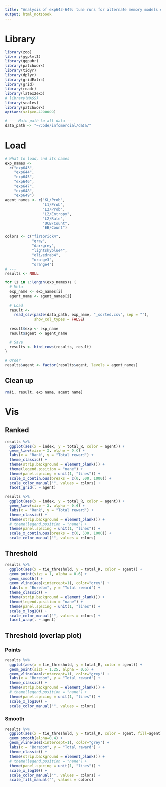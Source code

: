 ```yaml
---
title: "Analysis of exp643-649: tune runs for alternate memory models on BanditHardAndSparse10"
output: html_notebook
---
```


# Library
```r
library(zoo)
library(ggplot2)
library(ggpubr)
library(patchwork)
library(tidyr)
library(dplyr)
library(gridExtra)
library(grid)
library(readr)
library(latex2exp)
# library(MASS) 
library(scales)
library(patchwork)
options(scipen=1000000)

# --- Main path to all data ---
data_path <- "~/Code/infomercial/data/"
```

# Load
```r
# What to load, and its names
exp_names <-
  c("exp643",
    "exp644",
    "exp645",
    "exp646",
    "exp647",
    "exp648",
    "exp649")
agent_names <- c("KL/Prob",
                 "L1/Prob",
                 "L2/Prob",
                 "L2/Entropy",
                 "L2/Rate",
                 "UCB/Count",
                 "EB/Count")

colors <- c("firebrick4",
            "grey",
            "darkgrey",
            "lightskyblue4",
            "olivedrab4",
            "orange3",
            "orange4")
# ---
results <- NULL

for (i in 1:length(exp_names)) {
  # Meta
  exp_name <- exp_names[i]
  agent_name <- agent_names[i]
  
  # Load
  result <-
    read_csv(paste(data_path, exp_name, "_sorted.csv", sep = ""),
             show_col_types = FALSE)
  
  result$exp <- exp_name
  result$agent <- agent_name
  
  # Save
  results <- bind_rows(results, result)
}

# Order
results$agent <- factor(results$agent, levels = agent_names)
```

## Clean up
```r
rm(i, result, exp_name, agent_name)
```

# Vis
## Ranked
```r
results %>%
  ggplot(aes(x = index, y = total_R, color = agent)) +
  geom_line(size = 2, alpha = 0.6) +
  labs(x = "Rank", y = "Total reward") +
  theme_classic() +
  theme(strip.background = element_blank()) +
  theme(legend.position = "nane") +
  theme(panel.spacing = unit(1, "lines")) +
  scale_x_continuous(breaks = c(0, 500, 1000)) +
  scale_color_manual("", values = colors) +
  facet_grid(. ~ agent) 
```

```r
results %>%
  ggplot(aes(x = index, y = total_R, color = agent)) +
  geom_line(size = 2, alpha = 0.6) +
  labs(x = "Rank", y = "Total reward") +
  theme_classic() +
  theme(strip.background = element_blank()) +
  # theme(legend.position = "nane") +
  theme(panel.spacing = unit(1, "lines")) +
  scale_x_continuous(breaks = c(0, 500, 1000)) +
  scale_color_manual("", values = colors) 
```

## Threshold
```r
results %>%
  ggplot(aes(x = tie_threshold, y = total_R, color = agent)) +
  geom_point(size = 1, alpha = 0.6) +
  geom_smooth() +
  geom_vline(aes(xintercept=1), color="grey") +
  labs(x = "Boredom", y = "Total reward") +
  theme_classic() +
  theme(strip.background = element_blank()) +
  theme(legend.position = "nane") +
  theme(panel.spacing = unit(1, "lines")) +
  scale_x_log10() +
  scale_color_manual("", values = colors) +
  facet_wrap(. ~ agent) 
```

## Threshold (overlap plot)
### Points
```r
results %>%
  ggplot(aes(x = tie_threshold, y = total_R, color = agent)) +
  geom_point(size = 1.25, alpha = 0.6) +
  geom_vline(aes(xintercept=1), color="grey") +
  labs(x = "Boredom", y = "Total reward") +
  theme_classic() +
  theme(strip.background = element_blank()) +
  # theme(legend.position = "nane") +
  theme(panel.spacing = unit(1, "lines")) +
  scale_x_log10() +
  scale_color_manual("", values = colors) 
```

### Smooth
```r
results %>%
  ggplot(aes(x = tie_threshold, y = total_R, color = agent, fill=agent)) +
  geom_smooth(alpha=0.4) +
  geom_vline(aes(xintercept=1), color="grey") +
  labs(x = "Boredom", y = "Total reward") +
  theme_classic() +
  theme(strip.background = element_blank()) +
  # theme(legend.position = "nane") +
  theme(panel.spacing = unit(1, "lines")) +
  scale_x_log10() +
  scale_color_manual("", values = colors) +
  scale_fill_manual("", values = colors) 
```